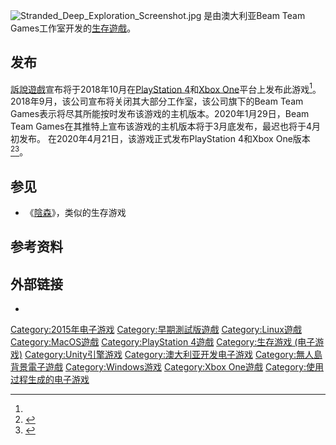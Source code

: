 {{NoteTA
| G1 = Games
}}

{{Infobox video game
| title = 荒岛求生
| english = Stranded Deep
| image = Stranded_Deep_Logo.jpg
| developer = Beam Team Games
| publisher = Beam Team Games
| engine = [[Unity_(游戏引擎)|Unity]]
| platforms = {{Unbulleted list|[[Linux|Linux]]<ref>{{cite web|url=https://www.gamingonlinux.com/articles/looks-like-survival-game-stranded-deep-is-now-officially-available-on-linux.12154|title=Looks like survival game 'Stranded Deep' is now officially available on Linux|accessdate=2019-01-04}}</ref><ref name=SteamPage>{{cite web|url=https://store.steampowered.com/app/313120/Stranded_Deep/|title=Stranded Deep on Steam|accessdate=2019-01-01}}</ref>|[[MacOS|MacOS]]<ref name=SteamPage />|[[Microsoft_Windows|Microsoft Windows]]<ref name=SteamPage />|[[PlayStation_4|PlayStation 4]]<ref name=GematsuPS4XBox />|[[Xbox_One|Xbox One]]<ref name=GematsuPS4XBox>{{cite web|title=Survival game Stranded Deep coming to PS4, Xbox One on October 9|url=https://gematsu.com/2018/09/survival-game-stranded-deep-coming-to-ps4-xbox-one-on-october-9|last=Romano|first=Sal|work=Gematsu|date=September 20, 2018|accessdate=November 22, 2018}}</ref>}}
| released = {{Unbulleted list|'''Linux'''、'''macOS'''、'''Windows'''|2015年1月23日（抢先体验）|'''PS4'''、'''Xbox One'''|2020年4月21日}}
| genre = [[生存遊戲_(電子遊戲)|生存遊戲]]
| modes = [[单人电子游戏|单人]]
}}
[[File:Stranded_Deep_Exploration_Screenshot.jpg|thumb]]
{{vgname|荒岛求生|en=Stranded Deep}}是由澳大利亚Beam Team Games工作室开发的[[生存遊戲_(電子遊戲)|生存遊戲]]。

==发布==
[[訴說遊戲|訴說遊戲]]宣布将于2018年10月在[[PlayStation_4|PlayStation 4]]和[[Xbox_One|Xbox One]]平台上发布此游戏<ref name=GematsuPS4XBox />。2018年9月，该公司宣布将关闭其大部分工作室，该公司旗下的Beam Team Games表示将尽其所能按时发布该游戏的主机版本。2020年1月29日，Beam Team Games在其推特上宣布该游戏的主机版本将于3月底发布，最迟也将于4月初发布。{{cn|date=April 2020}}<!-- “Possibly in page history”(此标签来源于enwiki） --> 在2020年4月21日，该游戏正式发布PlayStation 4和Xbox One版本<ref>{{Cite web|url=https://blog.us.playstation.com/2020/04/20/stranded-deep-lands-on-ps4-tomorrow/|title=Stranded Deep Lands on PS4 Tomorrow|work=PlayStation.Blog|publisher=Sony|date=April 20, 2020|accessdate=April 22, 2020}}</ref><ref>{{Cite tweet|user=TheStrandedDeep|number=1252745962197581833|title=Stranded Deep is Available Now on XB1 and PS4: Brave the elements, survive as long as you can and escape!|url=https://strandeddeepgame.com/buy-now 
#StrandedDeep|date=April 21, 2020|access-date=April 22, 2020}}</ref>。

==参见==
* 《[[陰森_(遊戲)|陰森]]》，类似的生存游戏

==参考资料==
{{reflist}}

==外部链接==
* {{Official website|http://beamteamgames.com/stranded-deep/}}

{{DEFAULTSORT:Stranded Deep}}
[[Category:2015年电子游戏|Category:2015年电子游戏]]
[[Category:早期測試版遊戲|Category:早期測試版遊戲]]
[[Category:Linux遊戲|Category:Linux遊戲]]
[[Category:MacOS遊戲|Category:MacOS遊戲]]
[[Category:PlayStation_4遊戲|Category:PlayStation 4遊戲]]
[[Category:生存游戏_(电子游戏)|Category:生存游戏 (电子游戏)]]
[[Category:Unity引擎游戏|Category:Unity引擎游戏]]
[[Category:澳大利亚开发电子游戏|Category:澳大利亚开发电子游戏]]
[[Category:無人島背景電子遊戲|Category:無人島背景電子遊戲]]
[[Category:Windows游戏|Category:Windows游戏]]
[[Category:Xbox_One遊戲|Category:Xbox One遊戲]]
[[Category:使用过程生成的电子游戏|Category:使用过程生成的电子游戏]]